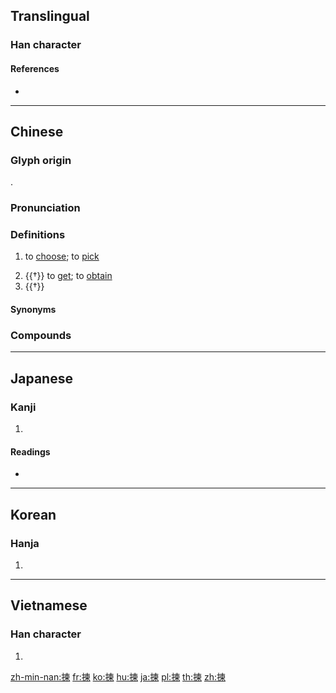 {{character info/new}}
{{also|拣}}
==Translingual==

===Han character===
{{Han char|rn=64|rad=手|as=09|sn=12|four=55096|canj=QDWF|ids=⿰扌柬}}

====References====
* {{Han ref|kx=0440.220|dkj=12315|hdz=31913.080|uh=63C0|ud=25536|bh=B47A|bd=46202}}

----

==Chinese==
{{zh-forms|s=拣}}

===Glyph origin===
{{Han etym}}
{{Han compound|手|alt1=扌|柬|t1=hands|ls=psc}}.

===Pronunciation===
{{zh-pron
|m=jiǎn
|c=gaan2
|h=pfs=
|md=
|mn=kéng
|w=2ke
|mc=y
|oc=y
|cat=v
}}

===Definitions===
{{zh-hanzi}}

# {{lb|zh|literary|or|regional}} to [[choose]]; to [[pick]]
# {{†}} to [[get]]; to [[obtain]]
# {{†}} {{zh-alt-form|撿|to [[pick up]]}}

====Synonyms====
{{zh-dial|選}}

===Compounds===
{{zh-der|揀選|揀擇|揀字|不揀|披沙揀金|挑三揀四|挑揀|挑毛揀刺|挑肥揀瘦|揀佛燒香|揀便宜|揀別|揀妝|揀破爛|揀精揀肥|揀衣挑食|翻揀}}

----

==Japanese==

===Kanji===
{{ja-kanji|grade=|rs=手09}}

# {{defn|lang=ja|sort=手09}}

====Readings====
* {{ja-readings|on=[[かん]] (kan), [[けん]] (ken)|kun=[[えらぶ]] (erabu)}}

----

==Korean==

===Hanja===
{{ko-hanja|hangeul=[[간]], [[연]]|eumhun=|rv=gan, yeon|mr=kan, yŏn|y=kan, yen}}

# {{defn|lang=ko|sort=手09}}

----

==Vietnamese==

===Han character===
{{vi-hantu|rs=手09|[[gióng]], [[giáng]], [[giản]], [[kiêm]]}}

# {{defn|lang=vi|sort=手09}}

[[zh-min-nan:揀]]
[[fr:揀]]
[[ko:揀]]
[[hu:揀]]
[[ja:揀]]
[[pl:揀]]
[[th:揀]]
[[zh:揀]]